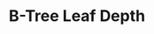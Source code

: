 ---
id: "ds_tf_011"
questionType: "TRUE_FALSE"
title: "B-Tree Leaf Depth"
statement: "All leaves in a B-tree are at the same depth."
difficulty: "HARD"
category: "Data Structures"
correctAnswer: true
explanation: "B-trees maintain balanced structure with uniform leaf depth."
---